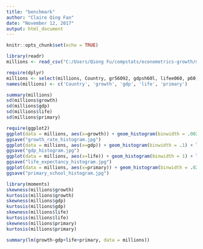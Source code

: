 ```yaml
---
title: "benchmark"
author: "Claire Qing Fan"
date: "November 12, 2017"
output: html_document
---
```


```r
knitr::opts_chunk$set(echo = TRUE)
```

```r
library(readr)
millions <- read_csv("C:/Users/Qiong Fu/compstats/econometrics-growth/millions.csv")

require(dplyr)
millions <- select(millions, Country, gr56092, gdpsh60l, lifee060, p60)
names(millions) <- c('Country', 'growth', 'gdp', 'life', 'primary')

```

```r
summary(millions)
sd(millions$growth)
sd(millions$gdp)
sd(millions$life)
sd(millions$primary)

require(ggplot2)
ggplot(data = millions, aes(x=growth)) + geom_histogram(binwidth = .002) + labs(title = 'Distribution of Average Growth Rate of GDP/capita, 1960-1992', x='Growth Rate')
ggsave("growth_rate_histogram.jpg")
ggplot(data = millions, aes(x=gdp)) + geom_histogram(binwidth = .1) + labs(title = 'Distribution of GDP per capita in 1960', x='log(GDP per capita)')
ggsave("gdp_histogram.jpg")
ggplot(data = millions, aes(x=life)) + geom_histogram(binwidth = 1) + labs(title = 'Distribution of Life Expectancy in 1960', x='Life Expectancy')
ggsave("life_expectancy_histogram.jpg")
ggplot(data = millions, aes(x=primary)) + geom_histogram(binwidth = .02) + labs(title = 'Distribution of Primary School Enrollment Rates in 1960', x = 'Primary School Enrollment Rate')
ggsave("primary_school_histogram.jpg")

library(moments)
skewness(millions$growth)
kurtosis(millions$growth)
skewness(millions$gdp)
kurtosis(millions$gdp)
skewness(millions$life)
kurtosis(millions$life)
skewness(millions$primary)
kurtosis(millions$primary)

```

```r
summary(lm(growth~gdp+life+primary, data = millions))

```

